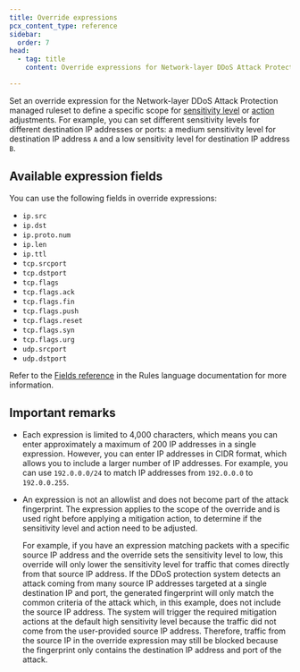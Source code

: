 ```yaml
---
title: Override expressions
pcx_content_type: reference
sidebar:
  order: 7
head:
  - tag: title
    content: Override expressions for Network-layer DDoS Attack Protection

---
```



Set an override expression for the Network-layer DDoS Attack Protection managed ruleset to define a specific scope for [sensitivity level](/ddos-protection/managed-rulesets/network/override-parameters/#sensitivity-level) or [action](/ddos-protection/managed-rulesets/network/override-parameters/#action) adjustments. For example, you can set different sensitivity levels for different destination IP addresses or ports: a medium sensitivity level for destination IP address `A` and a low sensitivity level for destination IP address `B`.

## Available expression fields

You can use the following fields in override expressions:

- `ip.src`
- `ip.dst`
- `ip.proto.num`
- `ip.len`
- `ip.ttl`
- `tcp.srcport`
- `tcp.dstport`
- `tcp.flags`
- `tcp.flags.ack`
- `tcp.flags.fin`
- `tcp.flags.push`
- `tcp.flags.reset`
- `tcp.flags.syn`
- `tcp.flags.urg`
- `udp.srcport`
- `udp.dstport`

Refer to the [Fields reference](/ruleset-engine/rules-language/fields/reference/) in the Rules language documentation for more information.

## Important remarks

- Each expression is limited to 4,000 characters, which means you can enter approximately a maximum of 200 IP addresses in a single expression. However, you can enter IP addresses in CIDR format, which allows you to include a larger number of IP addresses. For example, you can use `192.0.0.0/24` to match IP addresses from `192.0.0.0` to `192.0.0.255`.
- An expression is not an <GlossaryTooltip term="allowlist">allowlist</GlossaryTooltip> and does not become part of the attack fingerprint. The expression applies to the scope of the override and is used right before applying a mitigation action, to determine if the sensitivity level and action need to be adjusted.<br/>

  For example, if you have an expression matching <GlossaryTooltip term="data packet">packets</GlossaryTooltip> with a specific source IP address and the override sets the sensitivity level to low, this override will only lower the sensitivity level for traffic that comes directly from that source IP address. If the DDoS protection system detects an attack coming from many source IP addresses targeted at a single destination IP and port, the generated fingerprint will only match the common criteria of the attack which, in this example, does not include the source IP address. The system will trigger the required mitigation actions at the default high sensitivity level because the traffic did not come from the user-provided source IP address. Therefore, traffic from the source IP in the override expression may still be blocked because the fingerprint only contains the destination IP address and port of the attack.

